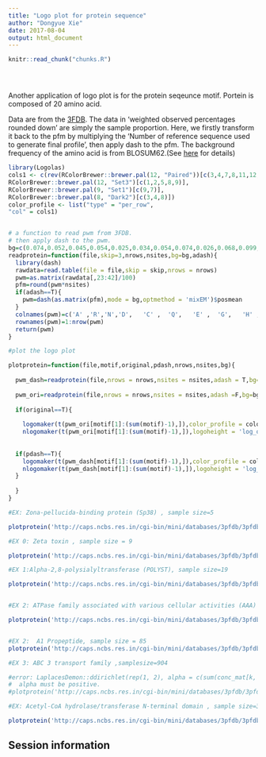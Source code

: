 ```yaml
---
title: "Logo plot for protein sequence"
author: "Dongyue Xie"
date: 2017-08-04
output: html_document
---
```


<!-- The file analysis/chunks.R contains chunks that define default settings
shared across the workflowr files. -->
```r
knitr::read_chunk("chunks.R")
```

<!-- Update knitr chunk options -->
```r
```

<!-- Insert the date the file was last updated -->
```r
```

<!-- Insert the code version (Git commit SHA1) if Git repository exists and R
 package git2r is installed -->
```r
```

<!-- Add your analysis here -->

Another application of logo plot is for the protein seqeunce motif. Portein is composed of 20 amino acid.

Data are from the [3FDB](http://caps.ncbs.res.in/3pfdb/index.html). The data in 'weighted observed percentages rounded down' are simply the sample proportion. Here, we firstly transform it back to the pfm by multiplying the 'Number of reference sequence used to generate final profile', then apply dash to the pfm. The background frequency of the amino acid is from BLOSUM62.(See [here](https://www.nature.com/nbt/journal/v22/n8/suppinfo/nbt0804-1035_S1.html) for details) 

```r
library(Logolas)
cols1 <- c(rev(RColorBrewer::brewer.pal(12, "Paired"))[c(3,4,7,8,11,12,5,6,9,10)],
RColorBrewer::brewer.pal(12, "Set3")[c(1,2,5,8,9)],
RColorBrewer::brewer.pal(9, "Set1")[c(9,7)],
RColorBrewer::brewer.pal(8, "Dark2")[c(3,4,8)])
color_profile <- list("type" = "per_row",
"col" = cols1)


# a function to read pwm from 3FDB.
# then apply dash to the pwm.
bg=c(0.074,0.052,0.045,0.054,0.025,0.034,0.054,0.074,0.026,0.068,0.099,0.058,0.025,0.047,0.039,0.057,0.051,0.013,0.034,0.073)
readprotein=function(file,skip=3,nrows,nsites,bg=bg,adash){
  library(dash)
  rawdata=read.table(file = file,skip = skip,nrows = nrows)
  pwm=as.matrix(rawdata[,23:42]/100)
  pfm=round(pwm*nsites)
  if(adash==T){
    pwm=dash(as.matrix(pfm),mode = bg,optmethod = 'mixEM')$posmean
  }
  colnames(pwm)=c('A' ,'R','N','D',   'C' ,  'Q',   'E' ,  'G',   'H' ,  'I',   'L' , 'K'  , 'M' ,  'F',   'P' ,  'S'  , 'T' ,  'W',   'Y',   'V')
  rownames(pwm)=1:nrow(pwm)
  return(pwm)
}

#plot the logo plot

plotprotein=function(file,motif,original,pdash,nrows,nsites,bg){
  
  pwm_dash=readprotein(file,nrows = nrows,nsites = nsites,adash = T,bg=bg)
  
  pwm_ori=readprotein(file,nrows = nrows,nsites = nsites,adash =F,bg=bg)
  
  if(original==T){
    
    logomaker(t(pwm_ori[motif[1]:(sum(motif)-1),]),color_profile = color_profile,frame_width = 1,bg=bg,pop_name = 'original logo')
    nlogomaker(t(pwm_ori[motif[1]:(sum(motif)-1),]),logoheight = 'log_odds',color_profile = color_profile,frame_width = 1,bg=bg,pop_name = 'original neg logo')
    
  
  if(pdash==T){
    logomaker(t(pwm_dash[motif[1]:(sum(motif)-1),]),color_profile = color_profile,frame_width = 1,bg=bg,pop_name = 'dash logo')
    nlogomaker(t(pwm_dash[motif[1]:(sum(motif)-1),]),logoheight = 'log_odds',color_profile = color_profile,frame_width = 1,bg=bg,pop_name = 'dash neg logo')
  }
  
  }
}

#EX: Zona-pellucida-binding protein (Sp38) , sample size=5

plotprotein('http://caps.ncbs.res.in/cgi-bin/mini/databases/3pfdb/3pfdb_pssm_download.cgi?id=PF07354&data_dir=SDB_folder',c(82,8),T,T,272,5,bg)

#EX 0: Zeta toxin , sample size = 9

plotprotein('http://caps.ncbs.res.in/cgi-bin/mini/databases/3pfdb/3pfdb_pssm_download.cgi?id=PF06414&data_dir=SDB_folder',c(1,8),T,T,227,9,bg)

#EX 1:Alpha-2,8-polysialyltransferase (POLYST), sample size=19

plotprotein('http://caps.ncbs.res.in/cgi-bin/mini/databases/3pfdb/3pfdb_pssm_download.cgi?id=PF07388&data_dir=ADB_folder',c(306,8),T,T,467,19,bg)


#EX 2: ATPase family associated with various cellular activities (AAA) , sample size=35

plotprotein('http://caps.ncbs.res.in/cgi-bin/mini/databases/3pfdb/3pfdb_pssm_download.cgi?id=PF07728&data_dir=SDB_folder',c(24,8),T,T,145,35,bg)


#EX 2:  A1 Propeptide, sample size = 85
plotprotein('http://caps.ncbs.res.in/cgi-bin/mini/databases/3pfdb/3pfdb_pssm_download.cgi?id=PF07966&data_dir=SDB_folder',c(19,8),T,T,29,85,bg)

#EX 3: ABC 3 transport family ,samplesize=904

#error: LaplacesDemon::ddirichlet(rep(1, 2), alpha = c(sum(conc_mat[k,  : 
#  alpha must be positive.
#plotprotein('http://caps.ncbs.res.in/cgi-bin/mini/databases/3pfdb/3pfdb_pssm_download.cgi?id=PF00950&data_dir=ADB_folder',c(22,20),T,T,50,904,bg)

#EX: Acetyl-CoA hydrolase/transferase N-terminal domain , sample size=306

plotprotein('http://caps.ncbs.res.in/cgi-bin/mini/databases/3pfdb/3pfdb_pssm_download.cgi?id=PF02550&data_dir=ADB_folder',c(148,11),T,T,176,306,bg)

```

## Session information

<!-- Insert the session information into the document -->
```r
```
